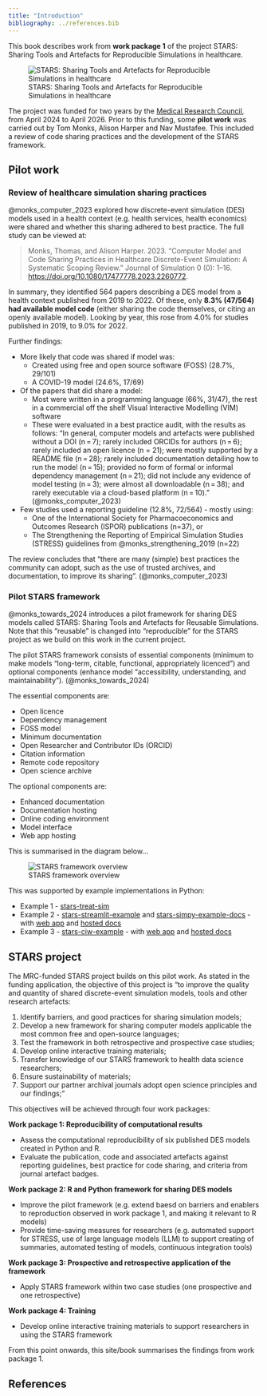 ```yaml
---
title: "Introduction"
bibliography: ../references.bib
---
```


This book describes work from **work package 1** of the project STARS: Sharing Tools and Artefacts for Reproducible Simulations in healthcare.

![STARS: Sharing Tools and Artefacts for Reproducible Simulations in healthcare](../images/stars_banner.png)

The project was funded for two years by the [Medical Research Council](https://gtr.ukri.org/projects?ref=MR%2FZ503915%2F1), from April 2024 to April 2026. Prior to this funding, some **pilot work** was carried out by Tom Monks, Alison Harper and Nav Mustafee. This included a review of code sharing practices and the development of the STARS framework.

## Pilot work

### Review of healthcare simulation sharing practices

@monks_computer_2023 explored how discrete-event simulation (DES) models used in a health context (e.g. health services, health economics) were shared and whether this sharing adhered to best practice. The full study can be viewed at:

> Monks, Thomas, and Alison Harper. 2023. “Computer Model and Code Sharing Practices in Healthcare Discrete-Event Simulation: A Systematic Scoping Review.” Journal of Simulation 0 (0): 1–16. <https://doi.org/10.1080/17477778.2023.2260772>.

In summary, they identified 564 papers describing a DES model from a health context published from 2019 to 2022. Of these, only **8.3% (47/564) had available model code** (either sharing the code themselves, or citing an openly available model). Looking by year, this rose from 4.0% for studies published in 2019, to 9.0% for 2022.

Further findings:

* More likely that code was shared if model was:
    * Created using free and open source software (FOSS) (28.7%, 29/101)
    * A COVID-19 model (24.6%, 17/69)
* Of the papers that did share a model:
    * Most were written in a programming language (66%, 31/47), the rest in a commercial off the shelf Visual Interactive Modelling (VIM) software
    * These were evaluated in a best practice audit, with the results as follows: "In general, computer models and artefacts were published without a DOI (n = 7); rarely included ORCIDs for authors (n = 6); rarely included an open licence (n = 21); were mostly supported by a README file (n = 28); rarely included documentation detailing how to run the model (n = 15); provided no form of formal or informal dependency management (n = 21); did not include any evidence of model testing (n = 3); were almost all downloadable (n = 38); and rarely executable via a cloud-based platform (n = 10)." (@monks_computer_2023)
* Few studies used a reporting guideline (12.8%, 72/564) - mostly using:
    * One of the International Society for Pharmacoeconomics and Outcomes Research (ISPOR) publications (n=37), or
    * The Strengthening the Reporting of Empirical Simulation Studies (STRESS) guidelines from @monks_strengthening_2019 (n=22)

The review concludes that "there are many (simple) best practices the community can adopt, such as the use of trusted archives, and documentation, to improve its sharing". (@monks_computer_2023)

### Pilot STARS framework

@monks_towards_2024 introduces a pilot framework for sharing DES models called STARS: Sharing Tools and Artefacts for Reusable Simulations. Note that this "reusable" is changed into "reproducible" for the STARS project as we build on this work in the current project.

The pilot STARS framework consists of essential components (minimum to make models "long-term, citable, functional, appropriately licenced") and optional components (enhance model "accessibility, understanding, and maintainability"). (@monks_towards_2024)

The essential components are:

* Open licence
* Dependency management
* FOSS model
* Minimum documentation
* Open Researcher and Contributor IDs (ORCID)
* Citation information
* Remote code repository
* Open science archive

The optional components are:

* Enhanced documentation
* Documentation hosting
* Online coding environment
* Model interface
* Web app hosting

This is summarised in the diagram below...

![STARS framework overview](../images/stars_framework_overview.png){.lightbox}

This was supported by example implementations in Python:

* Example 1 - [stars-treat-sim](https://github.com/pythonhealthdatascience/stars-treat-sim)
* Example 2 - [stars-streamlit-example](https://github.com/pythonhealthdatascience/stars-streamlit-example) and [stars-simpy-example-docs](https://github.com/pythonhealthdatascience/stars-simpy-example-docs) - with [web app](https://stars-simpy-example.streamlit.app/) and [hosted docs](https://pythonhealthdatascience.github.io/stars-simpy-example-docs)
* Example 3 - [stars-ciw-example](https://github.com/pythonhealthdatascience/stars-ciw-example) - with [web app](https://pythonhealthdatascience.shinyapps.io/stars-ciw-examplar) and [hosted docs](https://pythonhealthdatascience.github.io/stars-ciw-example)

## STARS project

The MRC-funded STARS project builds on this pilot work. As stated in the funding application, the objective of this project is "to improve the quality and quantity of shared discrete-event
simulation models, tools and other research artefacts:

1. Identify barriers, and good practices for sharing simulation models;
2. Develop a new framework for sharing computer models applicable the most common free and open-source languages;
3. Test the framework in both retrospective and prospective case studies;
4. Develop online interactive training materials;
5. Transfer knowledge of our STARS framework to health data science researchers;
6. Ensure sustainability of materials;
7. Support our partner archival journals adopt open science principles and our findings;"

This objectives will be achieved through four work packages:

**Work package 1: Reproducibility of computational results**

* Assess the computational reproducibility of six published DES models created in Python and R.
* Evaluate the publication, code and associated artefacts against reporting guidelines, best practice for code sharing, and criteria from journal artefact badges.

**Work package 2: R and Python framework for sharing DES models**

* Improve the pilot framework (e.g. extend baesd on barriers and enablers to reproduction observed in work package 1, and making it relevant to R models)
* Provide time-saving measures for researchers (e.g. automated support for STRESS, use of large language models (LLM) to support creating of summaries, automated testing of models, continuous integration tools)

**Work package 3: Prospective and retrospective application of the framework**

* Apply STARS framework within two case studies (one prospective and one retrospective)

**Work package 4: Training**

* Develop online interactive training materials to support researchers in using the STARS framework

From this point onwards, this site/book summarises the findings from work package 1.

## References